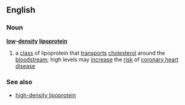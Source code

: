 ==English==
===Noun===
{{wikipedia}}
'''[[low]]-[[density]] [[lipoprotein]]'''
# a [[class]] of lipoprotein that [[transport]]s [[cholesterol]] around the [[bloodstream]]; high levels may [[increase]] the [[risk]] of [[coronary heart disease]]
===See also===
*[[high-density lipoprotein]]